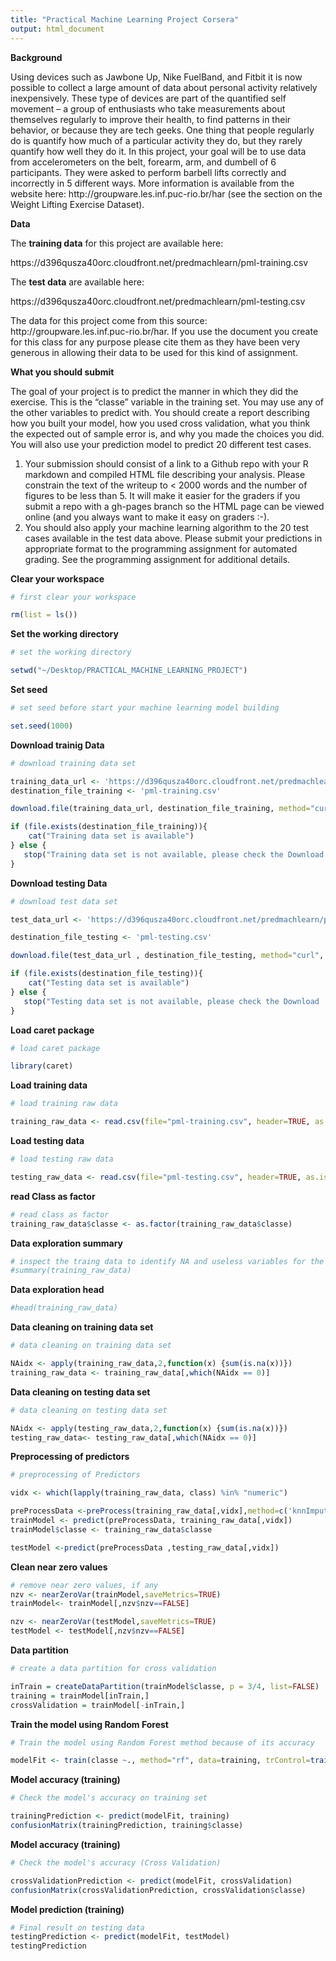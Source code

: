 ```yaml
---
title: "Practical Machine Learning Project Corsera"
output: html_document
---
```


**Background**

Using devices such as Jawbone Up, Nike FuelBand, and Fitbit it is now possible to collect a large amount of data about personal activity relatively inexpensively. These type of devices are part of the quantified self movement – a group of enthusiasts who take measurements about themselves regularly to improve their health, to find patterns in their behavior, or because they are tech geeks. One thing that people regularly do is quantify how much of a particular activity they do, but they rarely quantify how well they do it. In this project, your goal will be to use data from accelerometers on the belt, forearm, arm, and dumbell of 6 participants. They were asked to perform barbell lifts correctly and incorrectly in 5 different ways. More information is available from the website here: http://groupware.les.inf.puc-rio.br/har (see the section on the Weight Lifting Exercise Dataset). 

**Data**

The **training data** for this project are available here: 

https://d396qusza40orc.cloudfront.net/predmachlearn/pml-training.csv

The **test data** are available here: 

https://d396qusza40orc.cloudfront.net/predmachlearn/pml-testing.csv

The data for this project come from this source: http://groupware.les.inf.puc-rio.br/har. If you use the document you create for this class for any purpose please cite them as they have been very generous in allowing their data to be used for this kind of assignment. 

**What you should submit**

The goal of your project is to predict the manner in which they did the exercise. This is the "classe" variable in the training set. You may use any of the other variables to predict with. You should create a report describing how you built your model, how you used cross validation, what you think the expected out of sample error is, and why you made the choices you did. You will also use your prediction model to predict 20 different test cases. 

1. Your submission should consist of a link to a Github repo with your R markdown and compiled HTML file describing your analysis. Please constrain the text of the writeup to < 2000 words and the number of figures to be less than 5. It will make it easier for the graders if you submit a repo with a gh-pages branch so the HTML page can be viewed online (and you always want to make it easy on graders :-).
2. You should also apply your machine learning algorithm to the 20 test cases available in the test data above. Please submit your predictions in appropriate format to the programming assignment for automated grading. See the programming assignment for additional details.


**Clear your workspace **

```r
# first clear your workspace

rm(list = ls())

```

**Set the working directory **
```r
# set the working directory 

setwd("~/Desktop/PRACTICAL_MACHINE_LEARNING_PROJECT")
```

**Set seed**
```r
# set seed before start your machine learning model building

set.seed(1000)
```

**Download trainig Data**

```r
# download training data set

training_data_url <- 'https://d396qusza40orc.cloudfront.net/predmachlearn/pml-training.csv'
destination_file_training <- 'pml-training.csv'

download.file(training_data_url, destination_file_training, method="curl", quiet = TRUE)

if (file.exists(destination_file_training)){
    cat("Training data set is available")
} else {
   stop("Training data set is not available, please check the Download !!")
}
```

**Download testing Data**

```r
# download test data set 

test_data_url <- 'https://d396qusza40orc.cloudfront.net/predmachlearn/pml-testing.csv'

destination_file_testing <- 'pml-testing.csv'

download.file(test_data_url , destination_file_testing, method="curl", quiet = TRUE)

if (file.exists(destination_file_testing)){
    cat("Testing data set is available")
} else {
   stop("Testing data set is not available, please check the Download !!")
}
```

**Load caret package**
```r
# load caret package

library(caret)
```

**Load training data**
```r
# load training raw data

training_raw_data <- read.csv(file="pml-training.csv", header=TRUE, as.is = TRUE, stringsAsFactors = FALSE, sep=',', na.strings=c('NA','','#DIV/0!'))
```

**Load testing data**

```r
# load testing raw data

testing_raw_data <- read.csv(file="pml-testing.csv", header=TRUE, as.is = TRUE, stringsAsFactors = FALSE, sep=',', na.strings=c('NA','','#DIV/0!'))
```

**read Class as factor**

```r
# read class as factor
training_raw_data$classe <- as.factor(training_raw_data$classe) 
```

**Data exploration summary**
```r
# inspect the traing data to identify NA and useless variables for the purpose of the prediction
#summary(training_raw_data)
```

**Data exploration head**
```r
#head(training_raw_data)
```

**Data cleaning on training data set**
```r
# data cleaning on training data set

NAidx <- apply(training_raw_data,2,function(x) {sum(is.na(x))}) 
training_raw_data <- training_raw_data[,which(NAidx == 0)]
```

**Data cleaning on testing data set**

```r
# data cleaning on testing data set

NAidx <- apply(testing_raw_data,2,function(x) {sum(is.na(x))}) 
testing_raw_data<- testing_raw_data[,which(NAidx == 0)]
```

**Preprocessing of predictors**
```r
# preprocessing of Predictors 

vidx <- which(lapply(training_raw_data, class) %in% "numeric")

preProcessData <-preProcess(training_raw_data[,vidx],method=c('knnImpute', 'center', 'scale'))
trainModel <- predict(preProcessData, training_raw_data[,vidx])
trainModel$classe <- training_raw_data$classe

testModel <-predict(preProcessData ,testing_raw_data[,vidx])
```

**Clean near zero values**
```r
# remove near zero values, if any
nzv <- nearZeroVar(trainModel,saveMetrics=TRUE)
trainModel<- trainModel[,nzv$nzv==FALSE]

nzv <- nearZeroVar(testModel,saveMetrics=TRUE)
testModel <- testModel[,nzv$nzv==FALSE]
```

**Data partition** 
```r
# create a data partition for cross validation

inTrain = createDataPartition(trainModel$classe, p = 3/4, list=FALSE)
training = trainModel[inTrain,]
crossValidation = trainModel[-inTrain,]
```

**Train the model using Random Forest**
```r
# Train the model using Random Forest method because of its accuracy

modelFit <- train(classe ~., method="rf", data=training, trControl=trainControl(method='cv'), number=5, allowParallel=TRUE )
```

**Model accuracy (training)**
```r
# Check the model's accuracy on training set 

trainingPrediction <- predict(modelFit, training)
confusionMatrix(trainingPrediction, training$classe)
```

**Model accuracy (training)**
```r
# Check the model's accuracy (Cross Validation)

crossValidationPrediction <- predict(modelFit, crossValidation)
confusionMatrix(crossValidationPrediction, crossValidation$classe)
```

**Model prediction (training)**
```r
# Final result on testing data
testingPrediction <- predict(modelFit, testModel)
testingPrediction
```



